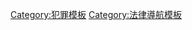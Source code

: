 {{Navbox
|name  = 刑事訴訟法
|state = {{{state<includeonly>|collapsed</includeonly>}}}
|title = [[刑事訴訟法]]（調查程序）
|bodyclass = hlist

|group1 = [[警隊|刑事偵查]]
|list1  =
* [[相當理由]]
* {{le|敲门并告知|Knock-and-announce}}
* [[紧急情况]]
* [[合理怀疑]]
* {{le|搜查和扣押|Search and seizure}}
* [[搜索 (刑事訴訟)|搜索]]
** [[搜查令]]
* [[扣押 (刑事訴訟)|扣押]]
* [[逮捕]]
** [[拘捕令]]
* [[羈押]]
* [[緘默權]]
* [[米兰达警告]]
* {{le|正式嫌疑人|Arguido}}
* [[犯罪嫌疑人]]

|group2 = [[刑事訴訟法|訴訟程序]]
|list2  =
* [[消滅時效]]
* {{le|撤回起诉|Nolle prosequi}}
* {{le|褫奪權法案|Bill of attainder}}
* [[陪審團]]
* [[追溯法令]]
* {{le|刑事管辖权|Criminal jurisdiction}}
* [[延期起诉]]
* [[引渡法]]
* [[人身保護令]]
* [[保釋]]
* [[糾問式訴訟]]
* [[對抗制]]

|group3 = 罪名及答辩
|list3  =
* [[阿尔弗德抗辩]]
* {{le|提审|Arraignment}}
* {{le|告發書|Information (formal criminal charge)}}
* [[公訴]]
* [[答辯]]
* {{le|絕對性答辯|Peremptory plea}}
* {{le|不爭辯答辯|Nolo contendere}}
* [[認罪協商]]
* {{le|判決前調查|Presentence Investigation}}

|group4 = 相關領域
|list4  =
* [[:Category:刑事辯護|刑事辯護]]
* [[刑法]]
* [[證據]]
* {{le|法律濫用|Legal abuse}}

|belowstyle = font-weight: bold;
|below = 
<!--* [[Portal:Criminal justice|Criminal justice portal]]-->
* [[Portal:法律]]
<!--
* [[Wiktionary:Criminal procedure|Wiktionary]]
* [[Wikibooks:Special:Search/Criminal procedure|Wikibooks]]
* [[Wikiquote:Crime|Wikiquote]]
* [[Wikisource:Category:Crime|WikiSource]]
* [[Commons:Category:Criminal law|Wikimedia Commons]]
* [[Wikinews:Category:Crime and law|Wikinews]]
* [[Wikiversity:Crime|Wikiversity]]-->
}}<noinclude>

{{collapsible option|default=collapsed}}

[[Category:犯罪模板]]
[[Category:法律導航模板]]
</noinclude>